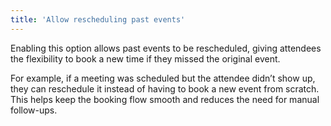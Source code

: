 ```yaml
---
title: 'Allow rescheduling past events'
---
```


Enabling this option allows past events to be rescheduled, giving attendees the flexibility to book a new time if they missed the original event.

For example, if a meeting was scheduled but the attendee didn’t show up, they can reschedule it instead of having to book a new event from scratch. This helps keep the booking flow smooth and reduces the need for manual follow-ups.
